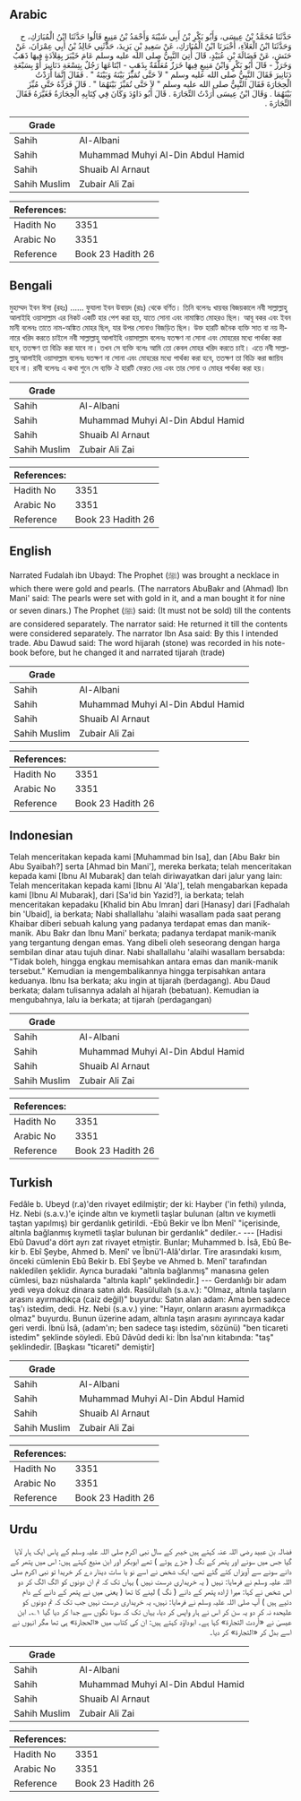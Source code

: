 ## Arabic


<div dir="rtl" lang="ar" style={{fontSize:'larger',backgroundColor:'#f8f9fa',padding:20}}>
حَدَّثَنَا مُحَمَّدُ بْنُ عِيسَى، وَأَبُو بَكْرِ بْنُ أَبِي شَيْبَةَ وَأَحْمَدُ بْنُ مَنِيعٍ قَالُوا حَدَّثَنَا ابْنُ الْمُبَارَكِ، ح وَحَدَّثَنَا ابْنُ الْعَلاَءِ، أَخْبَرَنَا ابْنُ الْمُبَارَكِ، عَنْ سَعِيدِ بْنِ يَزِيدَ، حَدَّثَنِي خَالِدُ بْنُ أَبِي عِمْرَانَ، عَنْ حَنَشٍ، عَنْ فَضَالَةَ بْنِ عُبَيْدٍ، قَالَ أُتِيَ النَّبِيُّ صلى الله عليه وسلم عَامَ خَيْبَرَ بِقِلاَدَةٍ فِيهَا ذَهَبٌ وَخَرَزٌ - قَالَ أَبُو بَكْرٍ وَابْنُ مَنِيعٍ فِيهَا خَرَزٌ مُعَلَّقَةٌ بِذَهَبٍ - ابْتَاعَهَا رَجُلٌ بِتِسْعَةِ دَنَانِيرَ أَوْ بِسَبْعَةِ دَنَانِيرَ فَقَالَ النَّبِيُّ صلى الله عليه وسلم ‏"‏ لاَ حَتَّى تُمَيِّزَ بَيْنَهُ وَبَيْنَهُ ‏"‏ ‏.‏ فَقَالَ إِنَّمَا أَرَدْتُ الْحِجَارَةَ فَقَالَ النَّبِيُّ صلى الله عليه وسلم ‏"‏ لاَ حَتَّى تُمَيِّزَ بَيْنَهُمَا ‏"‏ ‏.‏ قَالَ فَرَدَّهُ حَتَّى مُيِّزَ بَيْنَهُمَا ‏.‏ وَقَالَ ابْنُ عِيسَى أَرَدْتُ التِّجَارَةَ ‏.‏ قَالَ أَبُو دَاوُدَ وَكَانَ فِي كِتَابِهِ الْحِجَارَةُ فَغَيَّرَهُ فَقَالَ التِّجَارَةَ ‏.‏
</div>
<div style={{backgroundColor:'#f8f9fa',padding:20, marginBottom: 10}}><table> <thead> <tr> <th>Grade</th> <th></th> </tr> </thead> <tbody> <tr><td>Sahih</td><td>Al-Albani</td></tr><tr><td>Sahih</td><td>Muhammad Muhyi Al-Din Abdul Hamid</td></tr><tr><td>Sahih</td><td>Shuaib Al Arnaut</td></tr><tr><td>Sahih Muslim</td><td>Zubair Ali Zai</td></tr></tbody></table><table> <thead> <tr> <th>References:</th> <th></th> </tr> </thead> <tbody><tr><td>Hadith No</td><td>3351</td></tr><tr><td>Arabic No</td><td>3351</td></tr><tr><td>Reference</td><td>Book 23 Hadith 26</td></tr></tbody></table></div>

## Bengali


<div dir="ltr" lang="bn" style={{fontSize:'larger',backgroundColor:'#f8f9fa',padding:20}}>
মুহাম্মদ ইবন ঈসা (রহঃ) ...... ফুযালা ইবন উবায়দ (রাঃ) থেকে বর্ণিত। তিনি বলেনঃ খায়বর বিজয়কালে নবী সাল্লাল্লাহু আলাইহি ওয়াসাল্লাম এর নিকট একটি হার পেশ করা হয়, যাতে সোনা এবং নামাঙ্কিত মোহরও ছিল। আবূ বকর এবং ইবন মানী বলেনঃ তাতে নাম-অঙ্কিত মোহর ছিল, যার উপর সোনাও বিজড়িত ছিল। উক্ত হারটি জনৈক ব্যক্তি সাত বা নয় দীনারে খরিদ করতে চাইলে নবী সাল্লাল্লাহু আলাইহি ওয়াসাল্লাম বলেনঃ যতক্ষণ না সোনা এবং মোহরের মধ্যে পার্থক্য করা হবে, ততক্ষণ তা বিক্রি করা যাবে না। তখন সে ব্যক্তি বলেঃ আমি তো কেবল মোহর খরিদ করতে চাই। এতে নবী সাল্লাল্লাহু আলাইহি ওয়াসাল্লাম বলেনঃ যতক্ষণ না সোনা এবং মোহরের মধ্যে পার্থক্য করা হবে, ততক্ষণ তা বিক্রি করা জায়িয হবে না। রাবী বলেনঃ এ কথা শুনে সে ব্যক্তি ঐ হারটি ফেরত দেয় এবং তার সোনা ও মোহর পার্থক্য করা হয়।
</div>
<div style={{backgroundColor:'#f8f9fa',padding:20, marginBottom: 10}}><table> <thead> <tr> <th>Grade</th> <th></th> </tr> </thead> <tbody> <tr><td>Sahih</td><td>Al-Albani</td></tr><tr><td>Sahih</td><td>Muhammad Muhyi Al-Din Abdul Hamid</td></tr><tr><td>Sahih</td><td>Shuaib Al Arnaut</td></tr><tr><td>Sahih Muslim</td><td>Zubair Ali Zai</td></tr></tbody></table><table> <thead> <tr> <th>References:</th> <th></th> </tr> </thead> <tbody><tr><td>Hadith No</td><td>3351</td></tr><tr><td>Arabic No</td><td>3351</td></tr><tr><td>Reference</td><td>Book 23 Hadith 26</td></tr></tbody></table></div>

## English


<div dir="ltr" lang="en" style={{fontSize:'larger',backgroundColor:'#f8f9fa',padding:20}}>
Narrated Fudalah ibn Ubayd: The Prophet (ﷺ) was brought a necklace in which there were gold and pearls. (The narrators AbuBakr and (Ahmad) Ibn Mani' said: The pearls were set with gold in it, and a man bought it for nine or seven dinars.) The Prophet (ﷺ) said: (It must not be sold) till the contents are considered separately. The narrator said: He returned it till the contents were considered separately. The narrator Ibn Asa said: By this I intended trade. Abu Dawud said: The word hijarah (stone) was recorded in his note-book before, but he changed it and narrated tijarah (trade)
</div>
<div style={{backgroundColor:'#f8f9fa',padding:20, marginBottom: 10}}><table> <thead> <tr> <th>Grade</th> <th></th> </tr> </thead> <tbody> <tr><td>Sahih</td><td>Al-Albani</td></tr><tr><td>Sahih</td><td>Muhammad Muhyi Al-Din Abdul Hamid</td></tr><tr><td>Sahih</td><td>Shuaib Al Arnaut</td></tr><tr><td>Sahih Muslim</td><td>Zubair Ali Zai</td></tr></tbody></table><table> <thead> <tr> <th>References:</th> <th></th> </tr> </thead> <tbody><tr><td>Hadith No</td><td>3351</td></tr><tr><td>Arabic No</td><td>3351</td></tr><tr><td>Reference</td><td>Book 23 Hadith 26</td></tr></tbody></table></div>

## Indonesian


<div dir="ltr" lang="id" style={{fontSize:'larger',backgroundColor:'#f8f9fa',padding:20}}>
Telah menceritakan kepada kami [Muhammad bin Isa], dan [Abu Bakr bin Abu Syaibah?] serta [Ahmad bin Mani'], mereka berkata; telah menceritakan kepada kami [Ibnu Al Mubarak] dan telah diriwayatkan dari jalur yang lain: Telah menceritakan kepada kami [Ibnu Al 'Ala'], telah mengabarkan kepada kami [Ibnu Al Mubarak], dari [Sa'id bin Yazid?], ia berkata; telah menceritakan kepadaku [Khalid bin Abu Imran] dari [Hanasy] dari [Fadhalah bin 'Ubaid], ia berkata; Nabi shallallahu 'alaihi wasallam pada saat perang Khaibar diberi sebuah kalung yang padanya terdapat emas dan manik-manik. Abu Bakr dan Ibnu Mani' berkata; padanya terdapat manik-manik yang tergantung dengan emas. Yang dibeli oleh seseorang dengan harga sembilan dinar atau tujuh dinar. Nabi shallallahu 'alaihi wasallam bersabda: "Tidak boleh, hingga engkau memisahkan antara emas dan manik-manik tersebut." Kemudian ia mengembalikannya hingga terpisahkan antara keduanya. Ibnu Isa berkata; aku ingin at tijarah (berdagang). Abu Daud berkata; dalam tulisannya adalah al hijarah (bebatuan). Kemudian ia mengubahnya, lalu ia berkata; at tijarah (perdagangan)
</div>
<div style={{backgroundColor:'#f8f9fa',padding:20, marginBottom: 10}}><table> <thead> <tr> <th>Grade</th> <th></th> </tr> </thead> <tbody> <tr><td>Sahih</td><td>Al-Albani</td></tr><tr><td>Sahih</td><td>Muhammad Muhyi Al-Din Abdul Hamid</td></tr><tr><td>Sahih</td><td>Shuaib Al Arnaut</td></tr><tr><td>Sahih Muslim</td><td>Zubair Ali Zai</td></tr></tbody></table><table> <thead> <tr> <th>References:</th> <th></th> </tr> </thead> <tbody><tr><td>Hadith No</td><td>3351</td></tr><tr><td>Arabic No</td><td>3351</td></tr><tr><td>Reference</td><td>Book 23 Hadith 26</td></tr></tbody></table></div>

## Turkish


<div dir="ltr" lang="tr" style={{fontSize:'larger',backgroundColor:'#f8f9fa',padding:20}}>
Fedâle b. Ubeyd (r.a)'den rivayet edilmiştir; der ki: Hayber ('in fethi) yılında, Hz. Nebi (s.a.v.)'e içinde altın ve kıymetli taşlar bulunan (altın ve kıymetli taştan yapılmış) bir gerdanlık getirildi. -Ebû Bekir ve İbn Menî' "içerisinde, altınla bağlanmış kıymetli taşlar bulunan bir gerdanlık" dediler.- --- [Hadisi Ebû Davud'a dört ayrı zat rivayet etmiştir. Bunlar; Muhammed b. İsâ, Ebû Be­kir b. Ebî Şeybe, Ahmed b. Menî' ve Îbnü'l-Alâ'dırlar. Tire arasındaki kısım, önceki cümlenin Ebû Bekir b. Ebî Şeybe ve Ahmed b. Menî' tarafından nakledilen şeklidir. Ayrıca buradaki "altınla bağlanmış" manasına gelen cümlesi, bazı nüs­halarda "altınla kaplı" şeklindedir.] --- Gerdanlığı bir adam yedi veya dokuz dinara satın aldı. Rasûlullah (s.a.v.): "Olmaz, altınla taşların arasını ayırmadıkça (caiz değil)" buyurdu: Satın alan adam: Ama ben sadece taş'ı istedim, dedi. Hz. Nebi (s.a.v.) yine: "Hayır, onların arasını ayırmadıkça olmaz" buyurdu. Bunun üzerine adam, altınla taşın arasını ayırıncaya kadar geri verdi. İbnü İsâ, (adam'ın; ben sadece taşı istedim, sözünü) "ben ticareti istedim" şeklinde söyledi. Ebû Dâvûd dedi ki: İbn İsa'nın kitabında: "taş" şeklindedir. [Başkası "ticareti" demiştir]
</div>
<div style={{backgroundColor:'#f8f9fa',padding:20, marginBottom: 10}}><table> <thead> <tr> <th>Grade</th> <th></th> </tr> </thead> <tbody> <tr><td>Sahih</td><td>Al-Albani</td></tr><tr><td>Sahih</td><td>Muhammad Muhyi Al-Din Abdul Hamid</td></tr><tr><td>Sahih</td><td>Shuaib Al Arnaut</td></tr><tr><td>Sahih Muslim</td><td>Zubair Ali Zai</td></tr></tbody></table><table> <thead> <tr> <th>References:</th> <th></th> </tr> </thead> <tbody><tr><td>Hadith No</td><td>3351</td></tr><tr><td>Arabic No</td><td>3351</td></tr><tr><td>Reference</td><td>Book 23 Hadith 26</td></tr></tbody></table></div>

## Urdu


<div dir="rtl" lang="ur" style={{fontSize:'larger',backgroundColor:'#f8f9fa',padding:20}}>
فضالہ بن عبید رضی اللہ عنہ کہتے ہیں خیبر کے سال نبی اکرم صلی اللہ علیہ وسلم کے پاس ایک ہار لایا گیا جس میں سونے اور پتھر کے نگ ( جڑے ہوئے ) تھے ابوبکر اور ابن منیع کہتے ہیں: اس میں پتھر کے دانے سونے سے آویزاں کئے گئے تھے، ایک شخص نے اسے نو یا سات دینار دے کر خریدا تو نبی اکرم صلی اللہ علیہ وسلم نے فرمایا: نہیں ( یہ خریداری درست نہیں ) یہاں تک کہ تم ان دونوں کو الگ الگ کر دو اس شخص نے کہا: میرا ارادہ پتھر کے دانے ( نگ ) لینے کا تھا ( یعنی میں نے پتھر کے دانے کے دام دئیے ہیں ) آپ صلی اللہ علیہ وسلم نے فرمایا: نہیں، یہ خریداری درست نہیں جب تک کہ تم دونوں کو علیحدہ نہ کر دو یہ سن کر اس نے ہار واپس کر دیا، یہاں تک کہ سونا نگوں سے جدا کر دیا گیا ۱؎۔ ابن عیسیٰ نے «أردت التجارة» کہا ہے۔ ابوداؤد کہتے ہیں: ان کی کتاب میں «الحجارة» ہی تھا مگر انہوں نے اسے بدل کر «التجارة» کر دیا۔
</div>
<div style={{backgroundColor:'#f8f9fa',padding:20, marginBottom: 10}}><table> <thead> <tr> <th>Grade</th> <th></th> </tr> </thead> <tbody> <tr><td>Sahih</td><td>Al-Albani</td></tr><tr><td>Sahih</td><td>Muhammad Muhyi Al-Din Abdul Hamid</td></tr><tr><td>Sahih</td><td>Shuaib Al Arnaut</td></tr><tr><td>Sahih Muslim</td><td>Zubair Ali Zai</td></tr></tbody></table><table> <thead> <tr> <th>References:</th> <th></th> </tr> </thead> <tbody><tr><td>Hadith No</td><td>3351</td></tr><tr><td>Arabic No</td><td>3351</td></tr><tr><td>Reference</td><td>Book 23 Hadith 26</td></tr></tbody></table></div>